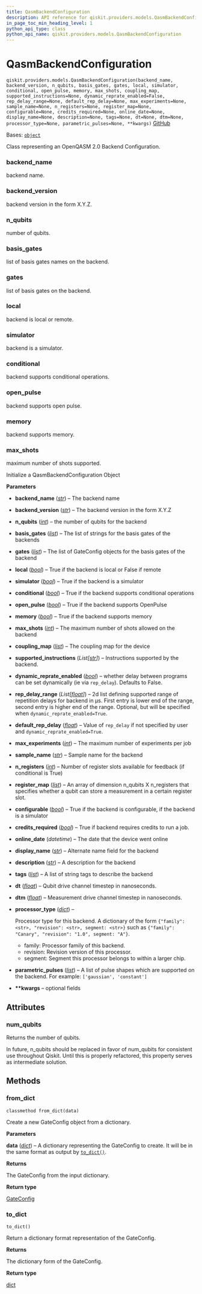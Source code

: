 ```yaml
---
title: QasmBackendConfiguration
description: API reference for qiskit.providers.models.QasmBackendConfiguration
in_page_toc_min_heading_level: 1
python_api_type: class
python_api_name: qiskit.providers.models.QasmBackendConfiguration
---
```


# QasmBackendConfiguration

<span id="qiskit.providers.models.QasmBackendConfiguration" />

`qiskit.providers.models.QasmBackendConfiguration(backend_name, backend_version, n_qubits, basis_gates, gates, local, simulator, conditional, open_pulse, memory, max_shots, coupling_map, supported_instructions=None, dynamic_reprate_enabled=False, rep_delay_range=None, default_rep_delay=None, max_experiments=None, sample_name=None, n_registers=None, register_map=None, configurable=None, credits_required=None, online_date=None, display_name=None, description=None, tags=None, dt=None, dtm=None, processor_type=None, parametric_pulses=None, **kwargs)` [GitHub](https://github.com/qiskit/qiskit/tree/stable/0.25/qiskit/providers/models/backendconfiguration.py "view source code")

Bases: [`object`](https://docs.python.org/3/library/functions.html#object "(in Python v3.12)")

Class representing an OpenQASM 2.0 Backend Configuration.

<span id="qiskit.providers.models.QasmBackendConfiguration.backend_name" />

### backend\_name

backend name.

<span id="qiskit.providers.models.QasmBackendConfiguration.backend_version" />

### backend\_version

backend version in the form X.Y.Z.

<span id="qiskit.providers.models.QasmBackendConfiguration.n_qubits" />

### n\_qubits

number of qubits.

<span id="qiskit.providers.models.QasmBackendConfiguration.basis_gates" />

### basis\_gates

list of basis gates names on the backend.

<span id="qiskit.providers.models.QasmBackendConfiguration.gates" />

### gates

list of basis gates on the backend.

<span id="qiskit.providers.models.QasmBackendConfiguration.local" />

### local

backend is local or remote.

<span id="qiskit.providers.models.QasmBackendConfiguration.simulator" />

### simulator

backend is a simulator.

<span id="qiskit.providers.models.QasmBackendConfiguration.conditional" />

### conditional

backend supports conditional operations.

<span id="qiskit.providers.models.QasmBackendConfiguration.open_pulse" />

### open\_pulse

backend supports open pulse.

<span id="qiskit.providers.models.QasmBackendConfiguration.memory" />

### memory

backend supports memory.

<span id="qiskit.providers.models.QasmBackendConfiguration.max_shots" />

### max\_shots

maximum number of shots supported.

Initialize a QasmBackendConfiguration Object

**Parameters**

*   **backend\_name** ([*str*](https://docs.python.org/3/library/stdtypes.html#str "(in Python v3.12)")) – The backend name

*   **backend\_version** ([*str*](https://docs.python.org/3/library/stdtypes.html#str "(in Python v3.12)")) – The backend version in the form X.Y.Z

*   **n\_qubits** ([*int*](https://docs.python.org/3/library/functions.html#int "(in Python v3.12)")) – the number of qubits for the backend

*   **basis\_gates** ([*list*](https://docs.python.org/3/library/stdtypes.html#list "(in Python v3.12)")) – The list of strings for the basis gates of the backends

*   **gates** ([*list*](https://docs.python.org/3/library/stdtypes.html#list "(in Python v3.12)")) – The list of GateConfig objects for the basis gates of the backend

*   **local** ([*bool*](https://docs.python.org/3/library/functions.html#bool "(in Python v3.12)")) – True if the backend is local or False if remote

*   **simulator** ([*bool*](https://docs.python.org/3/library/functions.html#bool "(in Python v3.12)")) – True if the backend is a simulator

*   **conditional** ([*bool*](https://docs.python.org/3/library/functions.html#bool "(in Python v3.12)")) – True if the backend supports conditional operations

*   **open\_pulse** ([*bool*](https://docs.python.org/3/library/functions.html#bool "(in Python v3.12)")) – True if the backend supports OpenPulse

*   **memory** ([*bool*](https://docs.python.org/3/library/functions.html#bool "(in Python v3.12)")) – True if the backend supports memory

*   **max\_shots** ([*int*](https://docs.python.org/3/library/functions.html#int "(in Python v3.12)")) – The maximum number of shots allowed on the backend

*   **coupling\_map** ([*list*](https://docs.python.org/3/library/stdtypes.html#list "(in Python v3.12)")) – The coupling map for the device

*   **supported\_instructions** (*List\[*[*str*](https://docs.python.org/3/library/stdtypes.html#str "(in Python v3.12)")*]*) – Instructions supported by the backend.

*   **dynamic\_reprate\_enabled** ([*bool*](https://docs.python.org/3/library/functions.html#bool "(in Python v3.12)")) – whether delay between programs can be set dynamically (ie via `rep_delay`). Defaults to False.

*   **rep\_delay\_range** (*List\[*[*float*](https://docs.python.org/3/library/functions.html#float "(in Python v3.12)")*]*) – 2d list defining supported range of repetition delays for backend in μs. First entry is lower end of the range, second entry is higher end of the range. Optional, but will be specified when `dynamic_reprate_enabled=True`.

*   **default\_rep\_delay** ([*float*](https://docs.python.org/3/library/functions.html#float "(in Python v3.12)")) – Value of `rep_delay` if not specified by user and `dynamic_reprate_enabled=True`.

*   **max\_experiments** ([*int*](https://docs.python.org/3/library/functions.html#int "(in Python v3.12)")) – The maximum number of experiments per job

*   **sample\_name** ([*str*](https://docs.python.org/3/library/stdtypes.html#str "(in Python v3.12)")) – Sample name for the backend

*   **n\_registers** ([*int*](https://docs.python.org/3/library/functions.html#int "(in Python v3.12)")) – Number of register slots available for feedback (if conditional is True)

*   **register\_map** ([*list*](https://docs.python.org/3/library/stdtypes.html#list "(in Python v3.12)")) – An array of dimension n\_qubits X n\_registers that specifies whether a qubit can store a measurement in a certain register slot.

*   **configurable** ([*bool*](https://docs.python.org/3/library/functions.html#bool "(in Python v3.12)")) – True if the backend is configurable, if the backend is a simulator

*   **credits\_required** ([*bool*](https://docs.python.org/3/library/functions.html#bool "(in Python v3.12)")) – True if backend requires credits to run a job.

*   **online\_date** (*datetime*) – The date that the device went online

*   **display\_name** ([*str*](https://docs.python.org/3/library/stdtypes.html#str "(in Python v3.12)")) – Alternate name field for the backend

*   **description** ([*str*](https://docs.python.org/3/library/stdtypes.html#str "(in Python v3.12)")) – A description for the backend

*   **tags** ([*list*](https://docs.python.org/3/library/stdtypes.html#list "(in Python v3.12)")) – A list of string tags to describe the backend

*   **dt** ([*float*](https://docs.python.org/3/library/functions.html#float "(in Python v3.12)")) – Qubit drive channel timestep in nanoseconds.

*   **dtm** ([*float*](https://docs.python.org/3/library/functions.html#float "(in Python v3.12)")) – Measurement drive channel timestep in nanoseconds.

*   **processor\_type** ([*dict*](https://docs.python.org/3/library/stdtypes.html#dict "(in Python v3.12)")) –

    Processor type for this backend. A dictionary of the form `{"family": <str>, "revision": <str>, segment: <str>}` such as `{"family": "Canary", "revision": "1.0", segment: "A"}`.

    *   family: Processor family of this backend.
    *   revision: Revision version of this processor.
    *   segment: Segment this processor belongs to within a larger chip.

*   **parametric\_pulses** ([*list*](https://docs.python.org/3/library/stdtypes.html#list "(in Python v3.12)")) – A list of pulse shapes which are supported on the backend. For example: `['gaussian', 'constant']`

*   **\*\*kwargs** – optional fields

## Attributes

<span id="qiskit.providers.models.QasmBackendConfiguration.num_qubits" />

### num\_qubits

Returns the number of qubits.

In future, n\_qubits should be replaced in favor of num\_qubits for consistent use throughout Qiskit. Until this is properly refactored, this property serves as intermediate solution.

## Methods

### from\_dict

<span id="qiskit.providers.models.QasmBackendConfiguration.from_dict" />

`classmethod from_dict(data)`

Create a new GateConfig object from a dictionary.

**Parameters**

**data** ([*dict*](https://docs.python.org/3/library/stdtypes.html#dict "(in Python v3.12)")) – A dictionary representing the GateConfig to create. It will be in the same format as output by [`to_dict()`](#qiskit.providers.models.QasmBackendConfiguration.to_dict "qiskit.providers.models.QasmBackendConfiguration.to_dict").

**Returns**

The GateConfig from the input dictionary.

**Return type**

[GateConfig](qiskit.providers.models.GateConfig "qiskit.providers.models.GateConfig")

### to\_dict

<span id="qiskit.providers.models.QasmBackendConfiguration.to_dict" />

`to_dict()`

Return a dictionary format representation of the GateConfig.

**Returns**

The dictionary form of the GateConfig.

**Return type**

[dict](https://docs.python.org/3/library/stdtypes.html#dict "(in Python v3.12)")

